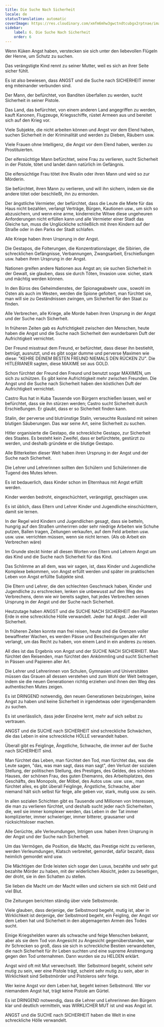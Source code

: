```yaml
---
title: Die Suche Nach Sicherheit
locale: de
statusTranslation: automatic
coverImage: https://res.cloudinary.com/xmfm6mhw3gwctndtcubgx2rptnae/image/upload/v1740337243/small_cover_educacion_fundamental_a051170f1c.webp
sidebar:
    label: 6. Die Suche Nach Sicherheit
    order: 6
---
```

Wenn Küken Angst haben, verstecken sie sich unter den liebevollen Flügeln der Henne, um Schutz zu suchen.

Das verängstigte Kind rennt zu seiner Mutter, weil es sich an ihrer Seite sicher fühlt.

Es ist also bewiesen, dass ANGST und die Suche nach SICHERHEIT immer eng miteinander verbunden sind.

Der Mann, der befürchtet, von Banditen überfallen zu werden, sucht Sicherheit in seiner Pistole.

Das Land, das befürchtet, von einem anderen Land angegriffen zu werden, kauft Kanonen, Flugzeuge, Kriegsschiffe, rüstet Armeen aus und bereitet sich auf den Krieg vor.

Viele Subjekte, die nicht arbeiten können und Angst vor dem Elend haben, suchen Sicherheit in der Kriminalität und werden zu Dieben, Räubern usw.

Viele Frauen ohne Intelligenz, die Angst vor dem Elend haben, werden zu Prostituierten.

Der eifersüchtige Mann befürchtet, seine Frau zu verlieren, sucht Sicherheit in der Pistole, tötet und landet dann natürlich im Gefängnis.

Die eifersüchtige Frau tötet ihre Rivalin oder ihren Mann und wird so zur Mörderin.

Sie befürchtet, ihren Mann zu verlieren, und will ihn sichern, indem sie die andere tötet oder beschließt, ihn zu ermorden.

Der ängstliche Vermieter, der befürchtet, dass die Leute die Miete für das Haus nicht bezahlen, verlangt Verträge, Bürgen, Kautionen usw., um sich so abzusichern, und wenn eine arme, kinderreiche Witwe diese ungeheuren Anforderungen nicht erfüllen kann und alle Vermieter einer Stadt das Gleiche tun, muss die Unglückliche schließlich mit ihren Kindern auf der Straße oder in den Parks der Stadt schlafen.

Alle Kriege haben ihren Ursprung in der Angst.

Die Gestapos, die Folterungen, die Konzentrationslager, die Sibirien, die schrecklichen Gefängnisse, Verbannungen, Zwangsarbeit, Erschießungen usw. haben ihren Ursprung in der Angst.

Nationen greifen andere Nationen aus Angst an; sie suchen Sicherheit in der Gewalt, sie glauben, dass sie durch Töten, Invasion usw. sicher, stark und mächtig werden können.

In den Büros des Geheimdienstes, der Spionageabwehr usw., sowohl im Osten als auch im Westen, werden die Spione gefoltert, man fürchtet sie, man will sie zu Geständnissen zwingen, um Sicherheit für den Staat zu finden.

Alle Verbrechen, alle Kriege, alle Morde haben ihren Ursprung in der Angst und der Suche nach Sicherheit.

In früheren Zeiten gab es Aufrichtigkeit zwischen den Menschen, heute haben die Angst und die Suche nach Sicherheit den wunderbaren Duft der Aufrichtigkeit vernichtet.

Der Freund misstraut dem Freund, er befürchtet, dass dieser ihn bestiehlt, betrügt, ausnutzt, und es gibt sogar dumme und perverse Maximen wie diese: "KEHRE DEINEM BESTEN FREUND NIEMALS DEN RÜCKEN ZU". Die HITLERIANER sagten, diese MAXIME sei aus GOLD.

Schon fürchtet der Freund den Freund und benutzt sogar MAXIMEN, um sich zu schützen. Es gibt keine Aufrichtigkeit mehr zwischen Freunden. Die Angst und die Suche nach Sicherheit haben den köstlichen Duft der Aufrichtigkeit vernichtet.

Castro Rus hat in Kuba Tausende von Bürgern erschießen lassen, weil er befürchtet, dass sie ihn stürzen werden; Castro sucht Sicherheit durch Erschießungen. Er glaubt, dass er so Sicherheit finden kann.

Stalin, der perverse und blutrünstige Stalin, verseuchte Russland mit seinen blutigen Säuberungen. Das war seine Art, seine Sicherheit zu suchen.

Hitler organisierte die Gestapo, die schreckliche Gestapo, zur Sicherheit des Staates. Es besteht kein Zweifel, dass er befürchtete, gestürzt zu werden, und deshalb gründete er die blutige Gestapo.

Alle Bitterkeiten dieser Welt haben ihren Ursprung in der Angst und der Suche nach Sicherheit.

Die Lehrer und Lehrerinnen sollten den Schülern und Schülerinnen die Tugend des Mutes lehren.

Es ist bedauerlich, dass Kinder schon im Elternhaus mit Angst erfüllt werden.

Kinder werden bedroht, eingeschüchtert, verängstigt, geschlagen usw.

Es ist üblich, dass Eltern und Lehrer Kinder und Jugendliche einschüchtern, damit sie lernen.

In der Regel wird Kindern und Jugendlichen gesagt, dass sie betteln, hungrig auf den Straßen umherirren oder sehr niedrige Arbeiten wie Schuhe putzen, Ballen tragen, Zeitungen verkaufen, auf dem Feld arbeiten usw. usw. usw. verrichten müssen, wenn sie nicht lernen. (Als ob Arbeit ein Verbrechen wäre)

Im Grunde steckt hinter all diesen Worten von Eltern und Lehrern Angst um das Kind und die Suche nach Sicherheit für das Kind.

Das Schlimme an all dem, was wir sagen, ist, dass Kinder und Jugendliche Komplexe bekommen, von Angst erfüllt werden und später im praktischen Leben von Angst erfüllte Subjekte sind.

Die Eltern und Lehrer, die den schlechten Geschmack haben, Kinder und Jugendliche zu erschrecken, lenken sie unbewusst auf den Weg des Verbrechens, denn wie wir bereits sagten, hat jedes Verbrechen seinen Ursprung in der Angst und der Suche nach Sicherheit.

Heutzutage haben ANGST und die SUCHE NACH SICHERHEIT den Planeten Erde in eine schreckliche Hölle verwandelt. Jeder hat Angst. Jeder will Sicherheit.

In früheren Zeiten konnte man frei reisen, heute sind die Grenzen voller bewaffneter Wachen, es werden Pässe und Bescheinigungen aller Art verlangt, um das Recht zu haben, von einem Land in ein anderes zu reisen.

All dies ist das Ergebnis von Angst und der SUCHE NACH SICHERHEIT. Man fürchtet den Reisenden, man fürchtet den Ankömmling und sucht Sicherheit in Pässen und Papieren aller Art.

Die Lehrer und Lehrerinnen von Schulen, Gymnasien und Universitäten müssen das Grauen all dessen verstehen und zum Wohl der Welt beitragen, indem sie die neuen Generationen richtig erziehen und ihnen den Weg des authentischen Mutes zeigen.

Es ist DRINGEND notwendig, den neuen Generationen beizubringen, keine Angst zu haben und keine Sicherheit in irgendetwas oder irgendjemandem zu suchen.

Es ist unerlässlich, dass jeder Einzelne lernt, mehr auf sich selbst zu vertrauen.

ANGST und die SUCHE nach SICHERHEIT sind schreckliche Schwächen, die das Leben in eine schreckliche HÖLLE verwandelt haben.

Überall gibt es Feiglinge, Ängstliche, Schwache, die immer auf der Suche nach SICHERHEIT sind.

Man fürchtet das Leben, man fürchtet den Tod, man fürchtet das, was die Leute sagen, "das, was man sagt, dass man sagt", den Verlust der sozialen Stellung, der politischen Stellung, des Prestiges, des Geldes, des schönen Hauses, der schönen Frau, des guten Ehemanns, des Arbeitsplatzes, des Geschäfts, des Monopols, der Möbel, des Autos usw. usw. usw., man fürchtet alles, es gibt überall Feiglinge, Ängstliche, Schwache, aber niemand hält sich selbst für feige, alle geben vor, stark, mutig usw. zu sein.

In allen sozialen Schichten gibt es Tausende und Millionen von Interessen, die man zu verlieren fürchtet, und deshalb sucht jeder nach Sicherheiten, die, weil sie immer komplexer werden, das Leben in der Tat immer komplizierter, immer schwieriger, immer bitterer, grausamer und rücksichtsloser machen.

Alle Gerüchte, alle Verleumdungen, Intrigen usw. haben ihren Ursprung in der Angst und der Suche nach Sicherheit.

Um das Vermögen, die Position, die Macht, das Prestige nicht zu verlieren, werden Verleumdungen, Klatsch verbreitet, gemordet, dafür bezahlt, dass heimlich gemordet wird usw.

Die Mächtigen der Erde leisten sich sogar den Luxus, bezahlte und sehr gut bezahlte Mörder zu haben, mit der widerlichen Absicht, jeden zu beseitigen, der droht, sie in den Schatten zu stellen.

Sie lieben die Macht um der Macht willen und sichern sie sich mit Geld und viel Blut.

Die Zeitungen berichten ständig über viele Selbstmorde.

Viele glauben, dass derjenige, der Selbstmord begeht, mutig ist, aber in Wirklichkeit ist derjenige, der Selbstmord begeht, ein Feigling, der Angst vor dem Leben hat und Sicherheit in den abgemagerten Armen des Todes sucht.

Einige Kriegshelden waren als schwache und feige Menschen bekannt, aber als sie dem Tod von Angesicht zu Angesicht gegenüberstanden, war ihr Schrecken so groß, dass sie sich in schreckliche Bestien verwandelten, die nach Sicherheit für ihr Leben suchten und eine supreme Anstrengung gegen den Tod unternahmen. Dann wurden sie zu HELDEN erklärt.

Angst wird oft mit Mut verwechselt. Wer Selbstmord begeht, scheint sehr mutig zu sein, wer eine Pistole trägt, scheint sehr mutig zu sein, aber in Wirklichkeit sind Selbstmörder und Pistoleros sehr feige.

Wer keine Angst vor dem Leben hat, begeht keinen Selbstmord. Wer vor niemandem Angst hat, trägt keine Pistole am Gürtel.

Es ist DRINGEND notwendig, dass die Lehrer und Lehrerinnen den Bürgern klar und deutlich vermitteln, was WIRKLICHER MUT ist und was Angst ist.

ANGST und die SUCHE nach SICHERHEIT haben die Welt in eine schreckliche Hölle verwandelt.

